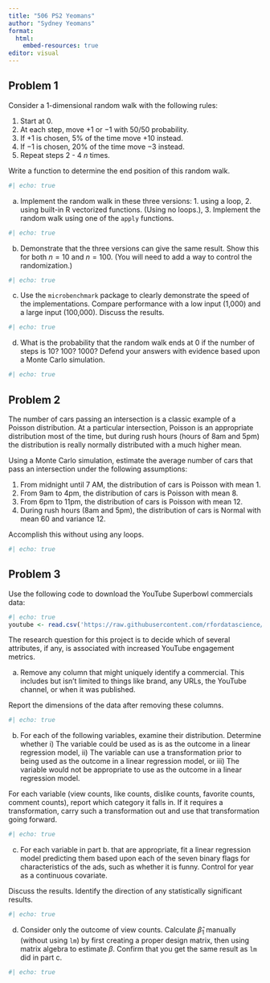 ```yaml
---
title: "506 PS2 Yeomans"
author: "Sydney Yeomans"
format:
  html:
    embed-resources: true
editor: visual
---
```


## Problem 1

Consider a 1-dimensional random walk with the following rules:

1. Start at 0.
2. At each step, move $+1$ or $-1$ with $50$/$50$ probability.
3. If $+1$ is chosen, $5\%$ of the time move $+10$ instead.
4. If $-1$ is chosen, $20\%$ of the time move $-3$ instead.
5. Repeat steps $2$ - $4$ $n$ times.

Write a function to determine the end position of this random walk.

```r
#| echo: true

```

a. Implement the random walk in these three versions: 1. using a loop, 2. using built-in R vectorized functions. (Using no loops.), 3. Implement the random walk using one of the `apply` functions. 

```r
#| echo: true

```

b. Demonstrate that the three versions can give the same result. Show this for both $n=10$ and $n=100$. (You will need to add a way to control the randomization.)

```r
#| echo: true

```

c. Use the `microbenchmark` package to clearly demonstrate the speed of the implementations. Compare performance with a low input (1,000) and a large input (100,000). Discuss the results.

```r
#| echo: true

```

d. What is the probability that the random walk ends at 0 if the number of steps is $10$? $100$? $1000$? Defend your answers with evidence based upon a Monte Carlo simulation.

```r
#| echo: true

```


## Problem 2

The number of cars passing an intersection is a classic example of a Poisson distribution. At a particular intersection, Poisson is an appropriate distribution most of the time, but during rush hours (hours of 8am and 5pm) the distribution is really normally distributed with a much higher mean.

Using a Monte Carlo simulation, estimate the average number of cars that pass an intersection under the following assumptions:

1. From midnight until 7 AM, the distribution of cars is Poisson with mean $1$.
2. From 9am to 4pm, the distribution of cars is Poisson with mean $8$.
3. From 6pm to 11pm, the distribution of cars is Poisson with mean $12$.
4. During rush hours (8am and 5pm), the distribution of cars is Normal with mean $60$ and variance $12$.

Accomplish this without using any loops.


```r
#| echo: true

```


## Problem 3

Use the following code to download the YouTube Superbowl commercials data:

```r
#| echo: true
youtube <- read.csv('https://raw.githubusercontent.com/rfordatascience/tidytuesday/master/data/2021/2021-03-02/youtube.csv')
```

The research question for this project is to decide which of several attributes, if any, is associated with increased YouTube engagement metrics.

a. Remove any column that might uniquely identify a commercial. This includes but isn’t limited to things like brand, any URLs, the YouTube channel, or when it was published.

Report the dimensions of the data after removing these columns.

```r
#| echo: true

```

b. For each of the following variables, examine their distribution. Determine whether i) The variable could be used as is as the outcome in a linear regression model, ii) The variable can use a transformation prior to being used as the outcome in a linear regression model, or iii) The variable would not be appropriate to use as the outcome in a linear regression model.

For each variable (view counts, like counts, dislike counts, favorite counts, comment counts), report which category it falls in. If it requires a transformation, carry such a transformation out and use that transformation going forward.

```r
#| echo: true

```

c. For each variable in part b. that are appropriate, fit a linear regression model predicting them based upon each of the seven binary flags for characteristics of the ads, such as whether it is funny. Control for year as a continuous covariate.

Discuss the results. Identify the direction of any statistically significant results.

```r
#| echo: true

```

d. Consider only the outcome of view counts. Calculate $\hat{\beta}_1$ manually (without using `lm`) by first creating a proper design matrix, then using matrix algebra to estimate $\beta$. Confirm that you get the same result as `lm` did in part c.

```r
#| echo: true

```




